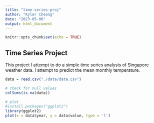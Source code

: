 ```yaml
---
title: "time-series-proj"
author: "Kyler Cheong"
date: "2023-05-06"
output: html_document
---
```


```r
knitr::opts_chunk$set(echo = TRUE)
```

## Time Series Project

This project I attempt to do a simple time series analysis of Singapore weather data. I attempt to predict the mean monthly temperature.

```r
data = read.csv("./data/data.csv")
```

```r
# check for null values
colSums(is.na(data))

# plot
#install.packages("ggplot2")
library(ggplot2)
plot(x = data$year, y = data$value, type = 'l')
```